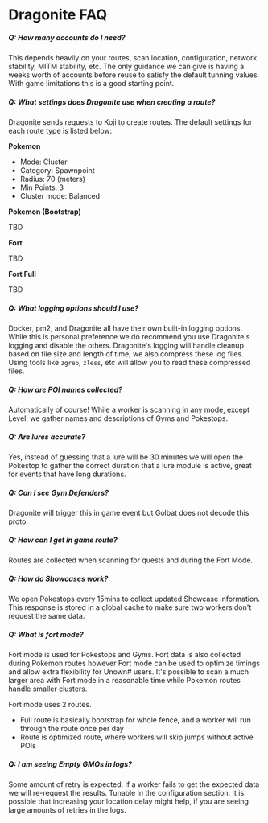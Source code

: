 # Dragonite FAQ

##### Q: How many accounts do I need?

This depends heavily on your routes, scan location, configuration, network stability, MITM stability, etc. The only guidance we can give is having a weeks worth of accounts before reuse to satisfy the default tunning values. With game limitations this is a good starting point.

##### Q: What settings does Dragonite use when creating a route?

Dragonite sends requests to Koji to create routes. The default settings for each route type is listed below:

**Pokemon**

-   Mode: Cluster
-   Category: Spawnpoint
-   Radius: 70 (meters)
-   Min Points: 3
-   Cluster mode: Balanced

**Pokemon (Bootstrap)**

TBD

**Fort**

TBD

**Fort Full**

TBD

##### Q: What logging options should I use?

Docker, pm2, and Dragonite all have their own built-in logging options. While this is personal preference we do recommend you use Dragonite's logging and disable the others. Dragonite's logging will handle cleanup based on file size and length of time, we also compress these log files. Using tools like `zgrep`, `zless`, etc will allow you to read these compressed files.

##### Q: How are POI names collected?

Automatically of course! While a worker is scanning in any mode, except Level, we gather names and descriptions of Gyms and Pokestops.

##### Q: Are lures accurate?

Yes, instead of guessing that a lure will be 30 minutes we will open the Pokestop to gather the correct duration that a lure module is active, great for events that have long durations.

##### Q: Can I see Gym Defenders?

Dragonite will trigger this in game event but Golbat does not decode this proto.

##### Q: How can I get in game route?

Routes are collected when scanning for quests and during the Fort Mode.

##### Q: How do Showcases work?

We open Pokestops every 15mins to collect updated Showcase information. This response is stored in a global cache to make sure two workers don't request the same data.

##### Q: What is fort mode?

Fort mode is used for Pokestops and Gyms. Fort data is also collected during Pokemon routes however Fort mode can be used to optimize timings and allow extra flexibility for Unown# users. It's possible to scan a much larger area with Fort mode in a reasonable time while Pokemon routes handle smaller clusters.

Fort mode uses 2 routes.

-   Full route is basically bootstrap for whole fence, and a worker will run through the route once per day
-   Route is optimized route, where workers will skip jumps without active POIs

##### Q: I am seeing Empty GMOs in logs?

Some amount of retry is expected. If a worker fails to get the expected data we will re-request the results. Tunable in the configuration section. It is possible that increasing your location delay might help, if you are seeing large amounts of retries in the logs.
